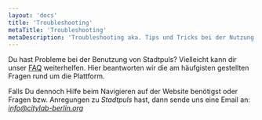 ```yaml
---
layout: 'docs'
title: 'Troubleshooting'
metaTitle: 'Troubleshooting'
metaDescription: 'Troubleshooting aka. Tips und Tricks bei der Nutzung.'
---
```


Du hast Probleme bei der Benutzung von Stadtpuls? 
Vielleicht kann dir unser <a href="/docs/faq">FAQ</a> weiterhelfen. Hier beantworten wir die am häufgisten gestellten Fragen rund um die Plattform.

Falls Du dennoch Hilfe beim Navigieren auf der Website benötigst oder Fragen bzw. Anregungen zu *Stadtpuls* hast, dann sende uns eine Email an: *info@citylab-berlin.org*
